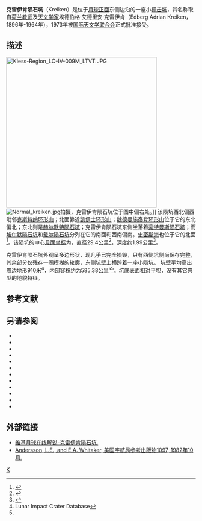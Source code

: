 {{lunar crater data|
 image=Kreiken crater AS12-54-7986.jpg|240px|
 caption=[[阿波罗12号|阿波罗12号]]拍摄的图像|
 latitude=9.05|
 N_or_S=S|
 longitude=84.55|
 E_or_W=E|
 diameter=29.4公里|
 depth=1.99公里|
 colong=276|
 eponym= 埃德伯格·艾·克雷伊肯}}
'''克雷伊肯陨石坑'''（Kreiken）是位于[[月球正面|月球正面]]东侧边沿的一座小[[撞击坑|撞击坑]]，其名称取自[[荷兰|荷兰]][[教师|教师]]及[[天文学家|天文学家]]埃德伯格·艾德里安·克雷伊肯（Edberg Adrian Kreiken，1896年-1964年），1973年被[[国际天文学联合会|国际天文学联合会]]正式批准接受。

==描述==
[[Image:Kiess-Region_LO-IV-009M_LTVT.JPG|400px]]
[[Image:Normal_kreiken.jpg|thumb]]拍摄，克雷伊肯陨石坑位于图中偏右处。]]
该陨坑西北偏西毗邻[[克斯特纳环形山|克斯特纳环形山]]；北面靠近[[凯伊士环形山|凯伊士环形山]]；[[魏德曼施泰登环形山|魏德曼施泰登环形山]]位于它的东北偏北；东北则是[[赫尔默特陨石坑|赫尔默特陨石坑]]；克雷伊肯陨石坑东侧坐落着[[豪特曼斯陨石坑|豪特曼斯陨石坑]]；而[[埃尔默陨石坑|埃尔默陨石坑]]和[[戴尔陨石坑|戴尔陨石坑]]分列在它的南面和西南偏南。[[史密斯海|史密斯海]]也位于它的北面<ref>{{Cite web |url=http://planetarynames.wr.usgs.gov/images/Lunar/lac_81_lo.pdf |title=Crater Kreiken on the LAC-81 map |accessdate=2016-08-18 |archive-date=2013-02-20 |archive-url=https://web.archive.org/web/20130220184629/http://planetarynames.wr.usgs.gov/images/Lunar/lac_81_lo.pdf |dead-url=no }}</ref>。该陨坑的中心[[月面坐标|月面坐标]]为{{Coord|9.05|S|84.55|E|globe:Moon|nogoogle=1|noosm=1}}，直径29.4公里<ref name="IAU">{{Cite web |url=http://planetarynames.wr.usgs.gov/Feature/3118 |title=Directory of the International Astronomical Union |accessdate=2016-08-18 |archive-date=2018-05-30 |archive-url=https://web.archive.org/web/20180530212025/https://planetarynames.wr.usgs.gov/Feature/3118 |dead-url=no }}</ref>，深度约1.99公里<ref>{{Cite web |url=http://fisherka.csolutionshosting.net/astronote/plan/craterdepth/html/CraterDepthFeatureNameWestfall.html |title=John E. Westfall's Atlas of the Lunar Terminator, Cambridge Univ. Press (2000) |accessdate=2016-08-18 |archive-date=2014-12-18 |archive-url=https://archive.today/20141218234310/http://fisherka.csolutionshosting.net/astronote/plan/craterdepth/html/CraterDepthFeatureNameWestfall.html |dead-url=no }}</ref>。

克雷伊肯陨石坑外观呈多边形状，现几乎已完全损毁，只有西侧坑侧尚保存完整，其余部分仅残存一圈模糊的轮廓，东侧坑壁上横跨着一座小陨坑。
坑壁平均高出周边地形910米<ref name=LICD>Lunar Impact Crater Database</ref>，内部容积约为585.38公里³<ref name="LICD"/>。坑底表面相对平坦，没有其它典型的地貌特征。

==参考文献==
{{Reflist}}

==另请参阅==
{{refbegin}}
* {{cite book
  | last1 = Andersson
  | first1 = L. E.
  | last2 = Whitaker
  | first2 = E. A.
  | authorlink2 = Ewen Whitaker
  | date = 1982
  | title = [[NASA|NASA]] Catalogue of Lunar Nomenclature
  | publisher = NASA RP-1097
  | ref = harv
  }}
* {{cite web
  | last = Blue
  | first = Jennifer
  | date = July 25, 2007
  | title = Gazetteer of Planetary Nomenclature
  | publisher = [[United_States_Geological_Survey|USGS]]
  | url = http://planetarynames.wr.usgs.gov/
  | accessdate = 2007-08-05
  | ref = harv
  | archive-date = 2018-12-25
  | archive-url = https://web.archive.org/web/20181225170157/https://planetarynames.wr.usgs.gov/
  | dead-url = no
  }}
* {{cite book
  | last1 = Bussey
  | first1 = B.
  | authorlink1 = Ben Bussey
  | last2 = Spudis
  | first2 = P.
  | authorlink2 = Paul Spudis
  | date = 2004
  | title = The Clementine Atlas of the Moon
  | publisher = Cambridge University Press
  | location = New York
  | isbn = 978-0-521-81528-4
  | ref = harv
  }}
* {{cite book
  | last1 = Cocks
  | first1 = Elijah E.
  | last2 = Cocks
  | first2 = Josiah C.
  | date = 1995
  | title = Who's Who on the Moon: A Biographical Dictionary of Lunar Nomenclature
  | url = https://archive.org/details/isbn_9780936389271
  | publisher = Tudor Publishers
  | isbn = 978-0-936389-27-1
  | ref = harv
  }}
* {{cite web
  | last = McDowell
  | first = Jonathan
  | date = July 15, 2007
  | url = http://host.planet4589.org/astro/lunar/
  | title = Lunar Nomenclature
  | publisher = Jonathan's Space Report
  | accessdate = 2007-10-24
  | ref = harv
  | archive-date = 2018-12-25
  | archive-url = https://web.archive.org/web/20181225170156/http://host.planet4589.org/astro/lunar/
  | dead-url = no
  }}
* {{cite journal| last1 = Menzel| first1 = D. H.| last2 = Minnaert| first2 = M.| last3 = Levin| first3 = B.| last4 = Dollfus| first4 = A.| last5 = Bell| first5 = B.| title = Report on Lunar Nomenclature by the Working Group of Commission 17 of the IAU| doi = 10.1007/BF00171763| journal = Space Science Reviews| volume = 12| issue = 2| pages = 136–186| year = 1971| pmid = | pmc =| bibcode = 1971SSRv...12..136M| ref = harv}}
* {{cite book
  | first = Patrick
  | last = Moore
  | authorlink = Patrick Moore
  | date = 2001
  | title = On the Moon
  | url = https://archive.org/details/patrickmooreonmo00patr
  | publisher = Sterling Publishing Co
  | isbn = 978-0-304-35469-6
  | ref = harv
  }}
* {{cite book
  | first = Fred W.
  | last = Price
  | date = 1988
  | title = The Moon Observer's Handbook
  | publisher = Cambridge University Press
  | isbn = 978-0-521-33500-3
  | ref = harv
  }}
* {{cite book
  | last = Rükl
  | first = Antonín
  | authorlink = Antonín Rükl
  | date = 1990
  | title = Atlas of the Moon
  | publisher = Kalmbach Books
  | isbn = 978-0-913135-17-4
  | ref = harv
  }}
* {{cite book
  | last = Webb
  | first = Rev. T. W.
  | authorlink = Thomas William Webb
  | date = 1962
  | title = Celestial Objects for Common Telescopes
  | url = https://archive.org/details/celestialobjects00webb
  | edition = 6th revision
  | publisher = Dover
  | isbn = 978-0-486-20917-3
  | ref = harv
  }}
* {{cite book
  | first = Ewen A.
  | last = Whitaker
  | authorlink = Ewen Whitaker
  | date = 1999
  | title = Mapping and Naming the Moon
  | publisher = Cambridge University Press
  | isbn = 978-0-521-62248-6
  | ref = harv
  }}
* {{cite book
  | first = Peter T.
  | last = Wlasuk
  | date = 2000
  | title = Observing the Moon
  | publisher = Springer
  | isbn = 978-1-85233-193-1
  | ref = harv
 }}
{{refend}}

==外部链接==
*[http://the-moon.wikispaces.com/Kreiken 维基月球在线解说-克雷伊肯陨石坑.] {{Wayback|url=http://the-moon.wikispaces.com/Kreiken |date=20200807205251 }}
*[http://planet4589.org/astro/lunar/RP-1097.pdf Andersson, L.E., and E.A. Whitaker, 美国宇航局参考出版物1097, 1982年10月.]{{Wayback|url=http://planet4589.org/astro/lunar/RP-1097.pdf |date=20141006125838 }}

[[Category:月球环形山|K]]